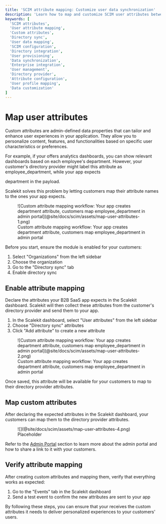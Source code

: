 ```yaml
---
title: 'SCIM attribute mapping: Customize user data synchronization'
description: 'Learn how to map and customize SCIM user attributes between directory providers and your application. Enable personalized user experiences through custom attribute mapping and synchronization.'
keywords: [
  'SCIM attributes',
  'User attribute mapping',
  'Custom attributes',
  'Directory sync',
  'User data mapping',
  'SCIM configuration',
  'Directory integration',
  'User provisioning',
  'Data synchronization',
  'Enterprise integration',
  'User management',
  'Directory provider',
  'Attribute configuration',
  'User profile mapping',
  'Data customization'
]
---
```


# Map user attributes

Custom attributes are admin-defined data properties that can tailor and enhance user experiences in
your application. They allow you to personalize content, features, and functionalities based on
specific user characteristics or preferences.

For example, if your <TermTip jargon="app" /> offers analytics dashboards, you can show relevant
dashboards based on each employee's department. However, your customer's directory provider might
label this attribute as <SimpleCode>employee_department</SimpleCode>, while your app expects

<SimpleCode>department</SimpleCode> in the payload.

Scalekit solves this problem by letting customers map their attribute names to the ones your app
expects.

<figure className="width-75">
  ![Custom attribute mapping workflow: Your app creates department attribute, customers map
  employee_department in admin portal](@site/docs/scim/assets/map-user-attributes-1.png)
  <figcaption>
    Custom attribute mapping workflow: Your app creates department attribute, customers map
    employee_department in admin portal
  </figcaption>
</figure>

Before you start, ensure the <TermTip jargon="Directory Sync" /> module is enabled for your
customers:

1. Select "Organizations" from the left sidebar
2. Choose the organization
3. Go to the "Directory sync" tab
4. Enable directory sync

## Enable attribute mapping

Declare the attributes your B2B SaaS app expects in the Scalekit dashboard. Scalekit will then
collect these attributes from the customer's directory provider and send them to your app.

1. In the Scalekit dashboard, select "User attributes" from the left sidebar
2. Choose "Directory sync" attributes
3. Click "Add attribute" to create a new attribute

<figure className="width-50">
  ![Custom attribute mapping workflow: Your app creates department attribute, customers map
  employee_department in admin portal](@site/docs/scim/assets/map-user-attributes-2.png)
  <figcaption>
    Custom attribute mapping workflow: Your app creates department attribute, customers map
    employee_department in admin portal
  </figcaption>
</figure>

Once saved, this attribute will be available for your customers to map to their directory provider
attributes.

## Map custom attributes

After declaring the expected attributes in the Scalekit dashboard, your customers can map them to the
directory provider attributes.

<figure className="width-75">
  ![](@site/docs/scim/assets/map-user-attributes-4.png)
  <figcaption>Placeholder</figcaption>
</figure>

Refer to the [Admin Portal](./admin-portal.mdx) section to learn more about the admin portal and how
to share a link to it with your customers.

## Verify attribute mapping

After creating custom attributes and mapping them, verify that everything works as expected:

1. Go to the "Events" tab in the Scalekit dashboard
2. Send a test event to confirm the new attributes are sent to your app

By following these steps, you can ensure that your <TermTip jargon="B2B app" /> receives the custom
attributes it needs to deliver personalized experiences to your customers' users.
